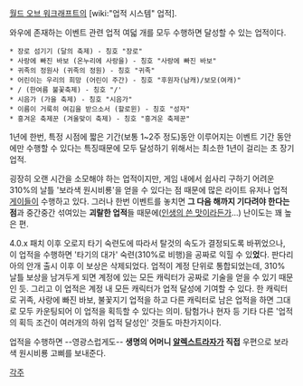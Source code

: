 [[월드 오브 워크래프트]]의 [wiki:"업적 시스템" 업적].

와우에 존재하는 이벤트 관련 업적 여덟 개를 모두 수행하면 달성할 수 있는 업적이다. 

 * 장로 섬기기 (달의 축제) - 칭호 "장로"
 * 사랑에 빠진 바보 (온누리에 사랑을) - 칭호 "사랑에 빠진 바보"
 * 귀족의 정원사 (귀족의 정원) - 칭호 "귀족"
 * 어린이는 우리의 희망 (어린이 주간) - 칭호 "후원자(남캐)/보모(여캐)"
 * {{{#blue 불꽃감시자}}}/{{{#red 불꽃지기}}} (한여름 불꽃축제) - 칭호 "{{{#blue 불꽃감시자}}}/{{{#red 불꽃지기}}}'
 * 시음가 (가을 축제) - 칭호 "시음가"
 * 이름이 거룩히 여김을 받으소서 (할로윈) - 칭호 "성자"
 * 흥겨운 축제꾼 (겨울맞이 축제) - 칭호 "흥겨운 축제꾼"

1년에 한번, 특정 시점에 짧은 기간(보통 1~2주 정도)동안 이루어지는 이벤트 기간 동안에만 수행할 수 있다는 특징때문에 모두 달성하기 위해서는 최소한 1년이 걸리는 초 장기 업적.

굉장히 오랜 시간을 소모해야 하는 업적이지만, 게임 내에서 쉽사리 구하기 어려운 310%의 날틀 '보라색 원시비룡'을 얻을 수 있다는 점 때문에 많은 라이트 유저나 업적 [[게이]]들이 수행하고 있다. 그러나 한번 이벤트를 놓치면 '''그 다음 해까지 기다려야 한다는 점'''과 중간중간 섞여있는 '''괴랄한 업적'''들 때문에([[인생의 쓴 맛]]이라든가...) 난이도는 꽤 높은 편.

4.0.x 패치 이후 오로지 타기 숙련도에 따라서 탈것의 속도가 결정되도록 바뀌었으나, 이 업적을 수행하면 '타기의 대가' 숙련(310%로 비행)을 공짜로 익힐 수 있'''었'''다. 판다리아의 안개 출시 이후 이 보상은 삭제되었다. 업적이 계정 단위로 통합되었는데, 310% 날틀 보상을 남겨두게 되면 계정에 있는 모든 캐릭터가 공짜로 기술을 얻을 수 있기 때문인 듯. 그리고 이 업적은 계정 내 모든 캐릭터가 업적 달성에 기여할 수 있다. 한 캐릭터로 귀족, 사랑에 빠진 바보, 불꽃지기 업적을 하고 다른 캐릭터로 남은 업적을 하면 그대로 모두 카운팅되어 이 업적을 획득할 수 있다는 의미. 탐험가나 현자 등 기타 다른 '업적의 획득 조건이 여러개의 하위 업적 달성인' 것들도 마찬가지이다.

업적을 수행하면 --영광스럽게도-- '''생명의 어머니 [[알렉스트라자]]가 직접''' 우편으로 보라색 원시비룡 고삐를 보내준다.

[[각주]]
